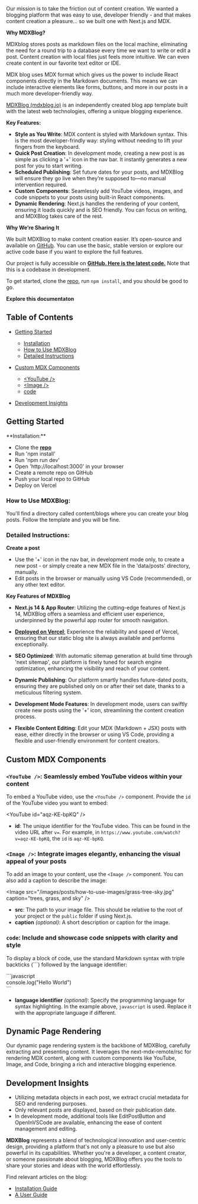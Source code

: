 Our mission is to take the friction out of content creation. We wanted a blogging platform that was easy to use, developer friendly - and that makes content creation a pleasure... so we built one with Next.js and MDX.

**Why MDXBlog?**

MDXblog stores posts as markdown files on the local machine, eliminating the need for a round trip to a database every time we want to write or edit a post. Content creation with local files just feels more intuitive. We can even create content in our favorite text editor or IDE.

MDX blog uses MDX format which gives us the power to include React components directly in the Markdown documents. This means we can include interactive elements like forms, buttons, and more in our posts in a much more developer-friendly way.

[MDXBlog (mdxblog.io)](https://mdxblog.io) is an independently created blog app template built with the latest web technologies, offering a unique blogging experience.

**Key Features:**

- **Style as You Write**: MDX content is styled with Markdown syntax. This is the most developer-frindly way: styling without needing to lift your fingers from the keyboard.
- **Quick Post Creation**: In development mode, creating a new post is as simple as clicking a '+' icon in the nav bar. It instantly generates a new post for you to start writing.
- **Scheduled Publishing**: Set future dates for your posts, and MDXBlog will ensure they go live when they’re supposed to—no manual intervention required.
- **Custom Components**: Seamlessly add YouTube videos, images, and code snippets to your posts using built-in React components.
- **Dynamic Rendering**: Next.js handles the rendering of your content, ensuring it loads quickly and is SEO friendly. You can focus on writing, and MDXBlog takes care of the rest.

**Why We’re Sharing It**

We built MDXBlog to make content creation easier. It’s open-source and available on [GitHub](https://github.com/owolfdev/mdx-blog). You can use the basic, stable version or explore our active code base if you want to explore the full features.

Our project is fully accessible on **[GitHub. Here is the latest code.](https://github.com/owolfdev/mdx-blog)** Note that this is a codebase in development.

To get started, clone the [repo](https://github.com/owolfdev/mdx-blog), run `npm install`, and you should be good to go.

**Explore this documentaton**

## Table of Contents

- [Getting Started](#getting-started)

  - [Installation](#installation)
  - [How to Use MDXBlog](#how-to-use-mdxblog)
  - [Detailed Instructions](#detailed-instructions)

- [Custom MDX Components](#custom-code-components)

  - [\<YouTube />](#youtube)
  - [\<Image />](#image)
  - [code](#code)

- [Development Insights](#development-insights)

## <div id='getting-started'>Getting Started</div>

<div id="installation" className="w-full">
  **Installation:**
</div>

- Clone the [**repo**](https://github.com/owolfdev/mdx-blog-basic)
- Run 'npm install'
- Run 'npm run dev'
- Open 'http://localhost:3000' in your browser
- Create a remote repo on GitHub
- Push your local repo to GitHub
- Deploy on Vercel

### <div id='how-to-use-mdxblog'>How to Use MDXBlog:</div>

You'll find a directory called content/blogs where you can create your blog posts. Follow the template and you will be fine.

### <div id='detailed-instructions'>Detailed Instructions:</div>

**Create a post**

- Use the '+' icon in the nav bar, in development mode only, to create a new post - or simply create a new MDX file in the 'data/posts' directory, manually.
- Edit posts in the browser or manually using VS Code (recommended), or any other text editor.

**Key Features of MDXBlog**

- **Next.js 14 & App Router**: Utilizing the cutting-edge features of Next.js 14, MDXBlog offers a seamless and efficient user experience, underpinned by the powerful app router for smooth navigation.

- [**Deployed on Vercel**:](https://vercel.com) Experience the reliability and speed of Vercel, ensuring that our static blog site is always available and performs exceptionally.

- **SEO Optimized**: With automatic sitemap generation at build time through 'next sitemap', our platform is finely tuned for search engine optimization, enhancing the visibility and reach of your content.

- **Dynamic Publishing**: Our platform smartly handles future-dated posts, ensuring they are published only on or after their set date, thanks to a meticulous filtering system.

- **Development Mode Features**: In development mode, users can swiftly create new posts using the '+' icon, streamlining the content creation process.

- **Flexible Content Editing**: Edit your MDX (Markdown + JSX) posts with ease, either directly in the browser or using VS Code, providing a flexible and user-friendly environment for content creators.

## <div id='custom-code-components'>Custom MDX Components</div>

### <div id='youtube'>`<YouTube />`: Seamlessly embed YouTube videos within your content</div>

To embed a YouTube video, use the `<YouTube />` component. Provide the `id` of the YouTube video you want to embed:

\<YouTube id="aqz-KE-bpKQ" />

- **id**: The unique identifier for the YouTube video. This can be found in the video URL after `v=`. For example, in `https://www.youtube.com/watch?v=aqz-KE-bpKQ`, the `id` is `aqz-KE-bpKQ`.

### <div id='image'>`<Image />`: Integrate images elegantly, enhancing the visual appeal of your posts</div>

To add an image to your content, use the `<Image />` component. You can also add a caption to describe the image:

\<Image
src="/images/posts/how-to-use-images/grass-tree-sky.jpg"
caption="trees, grass, and sky"
\/>

- **src**: The path to your image file. This should be relative to the root of your project or the `public` folder if using Next.js.
- **caption** _(optional)_: A short description or caption for the image.

### <div id='code'>`code`: Include and showcase code snippets with clarity and style</div>

To display a block of code, use the standard Markdown syntax with triple backticks (```) followed by the language identifier:

\```javascript  
console.log("Hello World")  
\```

- **language identifier** _(optional)_: Specify the programming language for syntax highlighting. In the example above, `javascript` is used. Replace it with the appropriate language if different.

## Dynamic Page Rendering

Our dynamic page rendering system is the backbone of MDXBlog, carefully extracting and presenting content. It leverages the next-mdx-remote/rsc for rendering MDX content, along with custom components like YouTube, Image, and Code, bringing a rich and interactive blogging experience.

## <div id='development-insights'>Development Insights</div>

- Utilizing metadata objects in each post, we extract crucial metadata for SEO and rendering purposes.
- Only relevant posts are displayed, based on their publication date.
- In development mode, additional tools like EditPostButton and OpenInVSCode are available, enhancing the ease of content management and editing.

**MDXBlog** represents a blend of technological innovation and user-centric design, providing a platform that's not only a pleasure to use but also powerful in its capabilities. Whether you're a developer, a content creator, or someone passionate about blogging, MDXBlog offers you the tools to share your stories and ideas with the world effortlessly.

Find relevant articles on the blog:

- [Installation Guide](https://www.mdxblog.io/blog/how-to-install-mdx-blog-and-deploy-on-vercel)
- [A User Guide](https://www.mdxblog.io/blog/how-to-use-mdx-blog)
